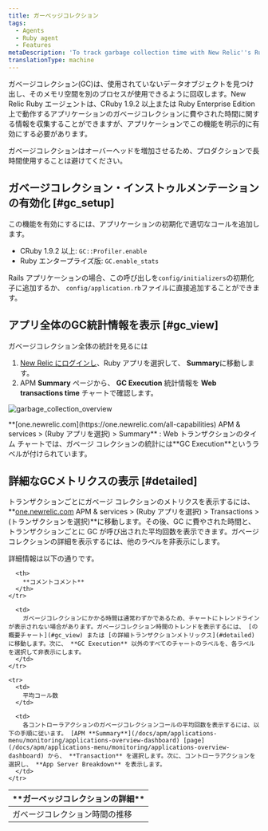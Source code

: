 ```yaml
---
title: ガーベッジコレクション
tags:
  - Agents
  - Ruby agent
  - Features
metaDescription: 'To track garbage collection time with New Relic''s Ruby agent, use GC::Profiler.enable (CRuby 1.9.2 or higher) or GC.enable_stats (REE).'
translationType: machine
---
```



ガベージコレクション(GC)は、使用されていないデータオブジェクトを見つけ出し、そのメモリ空間を別のプロセスが使用できるように回収します。New Relic Ruby エージェントは、CRuby 1.9.2 以上または Ruby Enterprise Edition 上で動作するアプリケーションのガベージコレクションに費やされた時間に関する情報を収集することができますが、アプリケーションでこの機能を明示的に有効にする必要があります。

<Callout variant="important">
  ガベージコレクションはオーバーヘッドを増加させるため、プロダクションで長時間使用することは避けてください。
</Callout>

## ガベージコレクション・インストゥルメンテーションの有効化 [#gc_setup]

この機能を有効にするには、アプリケーションの初期化で適切なコールを追加します。

* CRuby 1.9.2 以上: `GC::Profiler.enable`
* Ruby エンタープライズ版: `GC.enable_stats`

Rails アプリケーションの場合、この呼び出しを`config/initializers`の初期化子に追加するか、 `config/application.rb`ファイルに直接追加することができます。

## アプリ全体のGC統計情報を表示 [#gc_view]

ガベージコレクション全体の統計を見るには

1. [New Relic にログインし](https://one.newrelic.com)、Ruby アプリを選択して、 **Summary**に移動します。
2. APM **Summary** ページから、 **GC Execution** 統計情報を **Web transactions time** チャートで確認します。

<img
  title="garbage_collection_overview"
  alt="garbage_collection_overview"
  src={apmGarbageCollectionTransaction}
/>

<figcaption>
  **[one.newrelic.com](https://one.newrelic.com/all-capabilities) APM & services > (Ruby アプリを選択) > Summary** : Web トランザクションのタイム チャートでは、ガベージ コレクションの統計には**GC Execution**というラベルが付けられています。
</figcaption>

## 詳細なGCメトリクスの表示 [#detailed]

トランザクションごとにガベージ コレクションのメトリクスを表示するには、 **[one.newrelic.com](https://one.newrelic.com/all-capabilities) APM & services > (Ruby アプリを選択) > Transactions > (トランザクションを選択)**に移動します。その後、GC に費やされた時間と、トランザクションごとに GC が呼び出された平均回数を表示できます。ガベージ コレクションの詳細を表示するには、他のラベルを非表示にします。

詳細情報は以下の通りです。

<table>
  <thead>
    <tr>
      <th width={200}>
        **ガーベッジコレクションの詳細**
      </th>

      <th>
        **コメントコメント**
      </th>
    </tr>
  </thead>

  <tbody>
    <tr>
      <td>
        ガベージコレクション時間の推移
      </td>

      <td>
        ガベージコレクションにかかる時間は通常わずかであるため、チャートにトレンドラインが表示されない場合があります。ガベージコレクション時間のトレンドを表示するには、 [の概要チャート](#gc_view) または [の詳細トランザクションメトリックス](#detailed) に移動します。次に、 **GC Execution** 以外のすべてのチャートのラベルを、各ラベルを選択して非表示にします。
      </td>
    </tr>

    <tr>
      <td>
        平均コール数
      </td>

      <td>
        各コントローラアクションのガベージコレクションコールの平均回数を表示するには、以下の手順に従います。 [APM **Summary**](/docs/apm/applications-menu/monitoring/applications-overview-dashboard) [page](/docs/apm/applications-menu/monitoring/applications-overview-dashboard) から、 **Transaction** を選択します。次に、コントローラアクションを選択し、 **App Server Breakdown** を表示します。
      </td>
    </tr>
  </tbody>
</table>
